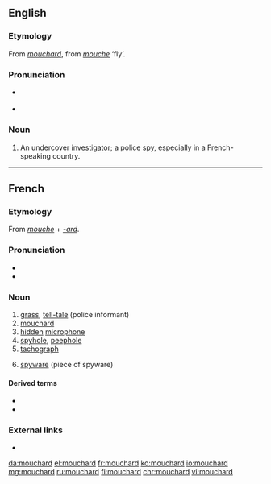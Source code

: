 ==English==

===Etymology===
From {{etyl|fr|en}} ''[[#French|mouchard]]'', from ''[[mouche]]'' ‘fly’.

===Pronunciation===
* {{a|UK}} {{IPA|/ˈmuːʃɑː/|lang=en}}
* {{a|US}} {{IPA|/muˈʃɑɹd/|lang=en}}

===Noun===
{{en-noun}}

# An undercover [[investigator]]; a police [[spy]], especially in a French-speaking country.

----

==French==

===Etymology===
From ''[[mouche]]'' + ''[[-ard]]''.

===Pronunciation===
* {{IPA|/muʃaʁ/|lang=fr}}
* {{rhymes|aʁ|lang=fr}}

===Noun===
{{fr-noun|m}}

# [[grass]], [[tell-tale]] (police informant)
# [[#English|mouchard]]
# [[hidden]] [[microphone]]
# [[spyhole]], [[peephole]]
# [[tachograph]]
# {{lb|fr|computing}} [[spyware]] (piece of spyware)

====Derived terms====
* {{l|fr|mouchardage}}
* {{l|fr|moucharder}}

===External links===
* {{R:TLFi}}

[[da:mouchard]]
[[el:mouchard]]
[[fr:mouchard]]
[[ko:mouchard]]
[[io:mouchard]]
[[mg:mouchard]]
[[ru:mouchard]]
[[fi:mouchard]]
[[chr:mouchard]]
[[vi:mouchard]]